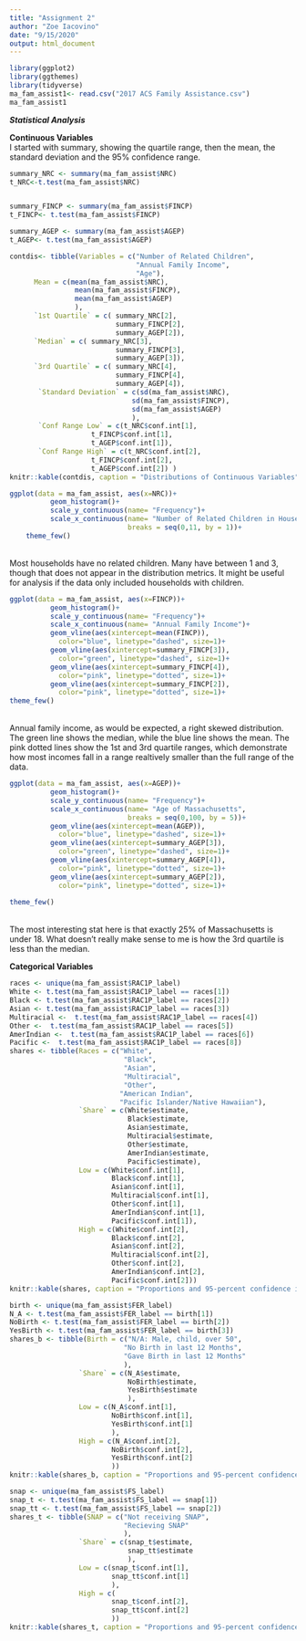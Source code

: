 ```yaml
---
title: "Assignment 2"
author: "Zoe Iacovino"
date: "9/15/2020"
output: html_document
---
```


```r

library(ggplot2)
library(ggthemes)
library(tidyverse)
ma_fam_assist1<- read.csv("2017 ACS Family Assistance.csv")
ma_fam_assist1
```

*<b>Statistical Analysis</b>*

<b> Continuous Variables </b> <br>
I started with summary, showing the quartile range, then the mean, the standard deviation and the 95% confidence range. 

```r
summary_NRC <- summary(ma_fam_assist$NRC)
t_NRC<-t.test(ma_fam_assist$NRC)


summary_FINCP <- summary(ma_fam_assist$FINCP)
t_FINCP<- t.test(ma_fam_assist$FINCP)

summary_AGEP <- summary(ma_fam_assist$AGEP)
t_AGEP<- t.test(ma_fam_assist$AGEP) 

contdis<- tibble(Variables = c("Number of Related Children", 
                               "Annual Family Income",
                               "Age"),
      Mean = c(mean(ma_fam_assist$NRC),
                mean(ma_fam_assist$FINCP),
                mean(ma_fam_assist$AGEP)
                ),
      `1st Quartile` = c( summary_NRC[2],
                          summary_FINCP[2],
                          summary_AGEP[2]),
      `Median` = c( summary_NRC[3],
                          summary_FINCP[3],
                          summary_AGEP[3]),
      `3rd Quartile` = c( summary_NRC[4],
                          summary_FINCP[4],
                          summary_AGEP[4]),
       `Standard Deviation` = c(sd(ma_fam_assist$NRC),
                              sd(ma_fam_assist$FINCP),
                              sd(ma_fam_assist$AGEP)
                              ),
       `Conf Range Low` = c(t_NRC$conf.int[1],
                    t_FINCP$conf.int[1],
                    t_AGEP$conf.int[1]),
       `Conf Range High` = c(t_NRC$conf.int[2],
                    t_FINCP$conf.int[2],
                    t_AGEP$conf.int[2]) )
knitr::kable(contdis, caption = "Distributions of Continuous Variables")

```
```r
ggplot(data = ma_fam_assist, aes(x=NRC))+
          geom_histogram()+
          scale_y_continuous(name= "Frequency")+
          scale_x_continuous(name= "Number of Related Children in Household",
                             breaks = seq(0,11, by = 1))+
    theme_few()
```
<br>Most households have no related children. Many have between 1 and 3, though that does not appear in the distribution metrics. It might be useful for analysis if the data only included households with children.
```r
ggplot(data = ma_fam_assist, aes(x=FINCP))+
          geom_histogram()+
          scale_y_continuous(name= "Frequency")+
          scale_x_continuous(name= "Annual Family Income")+
          geom_vline(aes(xintercept=mean(FINCP)),
            color="blue", linetype="dashed", size=1)+
          geom_vline(aes(xintercept=summary_FINCP[3]),
            color="green", linetype="dashed", size=1)+
          geom_vline(aes(xintercept=summary_FINCP[4]),
            color="pink", linetype="dotted", size=1)+
          geom_vline(aes(xintercept=summary_FINCP[2]),
            color="pink", linetype="dotted", size=1)+
theme_few()
```
<br>Annual family income, as would be expected, a right skewed distribution. The green line shows the median, while the blue line shows the mean. The pink dotted lines show the 1st and 3rd quartile ranges, which demonstrate how most incomes fall in a range realtively smaller than the full range of the data. 
```r
ggplot(data = ma_fam_assist, aes(x=AGEP))+
          geom_histogram()+
          scale_y_continuous(name= "Frequency")+
          scale_x_continuous(name= "Age of Massachusetts",
                             breaks = seq(0,100, by = 5))+     
          geom_vline(aes(xintercept=mean(AGEP)),
            color="blue", linetype="dashed", size=1)+
          geom_vline(aes(xintercept=summary_AGEP[3]),
            color="green", linetype="dashed", size=1)+
          geom_vline(aes(xintercept=summary_AGEP[4]),
            color="pink", linetype="dotted", size=1)+
          geom_vline(aes(xintercept=summary_AGEP[2]),
            color="pink", linetype="dotted", size=1)+
          
theme_few()
```
<br>The most interesting stat here is that exactly 25% of Massachusetts is under 18. What doesn't really make sense to me is how the 3rd quartile is less than the median. 

<b>Categorical Variables</b>

```r
races <- unique(ma_fam_assist$RAC1P_label)
White <- t.test(ma_fam_assist$RAC1P_label == races[1])
Black <- t.test(ma_fam_assist$RAC1P_label == races[2])
Asian <- t.test(ma_fam_assist$RAC1P_label == races[3])
Multiracial <-  t.test(ma_fam_assist$RAC1P_label == races[4])
Other <-  t.test(ma_fam_assist$RAC1P_label == races[5])
AmerIndian <-  t.test(ma_fam_assist$RAC1P_label == races[6])
Pacific <-  t.test(ma_fam_assist$RAC1P_label == races[8])
shares <- tibble(Races = c("White", 
                            "Black", 
                            "Asian",
                            "Multiracial",
                            "Other",
                           "American Indian",
                           "Pacific Islander/Native Hawaiian"),
                 `Share` = c(White$estimate, 
                             Black$estimate,
                             Asian$estimate,
                             Multiracial$estimate,
                             Other$estimate,
                             AmerIndian$estimate,
                             Pacific$estimate),
                 Low = c(White$conf.int[1],
                         Black$conf.int[1],
                         Asian$conf.int[1],
                         Multiracial$conf.int[1],
                         Other$conf.int[1],
                         AmerIndian$conf.int[1],
                         Pacific$conf.int[1]),
                 High = c(White$conf.int[2],
                         Black$conf.int[2],
                         Asian$conf.int[2],
                         Multiracial$conf.int[2],
                         Other$conf.int[2],
                         AmerIndian$conf.int[2],
                         Pacific$conf.int[2]))
knitr::kable(shares, caption = "Proportions and 95-percent confidence intervals")
```

```r
birth <- unique(ma_fam_assist$FER_label)
N_A <- t.test(ma_fam_assist$FER_label == birth[1])
NoBirth <- t.test(ma_fam_assist$FER_label == birth[2])
YesBirth <- t.test(ma_fam_assist$FER_label == birth[3])
shares_b <- tibble(Birth = c("N/A: Male, child, over 50", 
                            "No Birth in last 12 Months", 
                            "Gave Birth in last 12 Months"
                            ),
                 `Share` = c(N_A$estimate, 
                             NoBirth$estimate,
                             YesBirth$estimate
                             ),
                 Low = c(N_A$conf.int[1],
                         NoBirth$conf.int[1],
                         YesBirth$conf.int[1]
                         ),
                 High = c(N_A$conf.int[2],
                         NoBirth$conf.int[2],
                         YesBirth$conf.int[2]
                         ))
knitr::kable(shares_b, caption = "Proportions and 95-percent confidence intervals")
```

```r
snap <- unique(ma_fam_assist$FS_label)
snap_t <- t.test(ma_fam_assist$FS_label == snap[1])
snap_tt <- t.test(ma_fam_assist$FS_label == snap[2])
shares_t <- tibble(SNAP = c("Not receiving SNAP", 
                            "Recieving SNAP" 
                            ),
                 `Share` = c(snap_t$estimate,
                             snap_tt$estimate
                             ),
                 Low = c(snap_t$conf.int[1],
                         snap_tt$conf.int[1]
                         ),
                 High = c(
                         snap_t$conf.int[2],
                         snap_tt$conf.int[2]
                         ))
knitr::kable(shares_t, caption = "Proportions and 95-percent confidence intervals")
```

